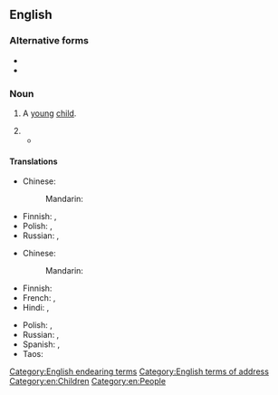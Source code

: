 ==English==

===Alternative forms===
* {{alter|en|littlun}}
* {{alter|en|littl'un}}

===Noun===
{{en-noun}}

# A [[young]] [[child]].
#: {{syn|en|Thesaurus:child}}
#: {{ux|en|The toy store was full of '''little ones'''.}}
# {{n-g|A [[term of endearment]], especially toward a [[child]].}}
#* {{quote-book|en|date=14 January 2014|author=Jocelyn Samara D.|title={{w|Rain (webcomic)|Rain}}|section=Comic 481 - Lady|sectionurl=https://rain.thecomicseries.com/comics/481|format=webcomic|text="How about you, '''little one'''?  What do you think of me?"}}

====Translations====
{{trans-top|young child}}
* Chinese:
*: Mandarin: {{t+|cmn|小孩子|tr=xiǎoháizi|sc=Hani}}
{{trans-mid}}
* Finnish: {{t+|fi|pikkulapsi}}, {{t+|fi|pienokainen}}
* Polish: {{t+|pl|bąk|m}}, {{t+|pl|bączek|m}}
* Russian: {{t+|ru|малы́ш|m}}, {{t+|ru|малы́шка|f}}
{{trans-bottom}}

{{trans-top|term of endearment}}
* Chinese:
*: Mandarin: {{t+|cmn|小朋友|tr=xiǎopéngyou|sc=Hani}}
* Finnish: {{t+|fi|pikkuinen}}
* French: {{t+|fr|petit|m}}, {{t+|fr|petite|f}}
* Hindi: {{t|hi|छोटू|m}}, {{t+|hi|छोटी|f}}
{{trans-mid}}
* Polish: {{t+|pl|bąk|m}}, {{t+|pl|bączek|m}}
* Russian: {{t+|ru|кро́шка|f}}, {{t+|ru|де́тка|f}}
* Spanish: {{t+|es|pequeño|m}}, {{t+|es|pequeña|f}}
* Taos: {{t|twf|ȕ’úna}}
{{trans-bottom}}

[[Category:English endearing terms]]
[[Category:English terms of address]]
[[Category:en:Children]]
[[Category:en:People]]